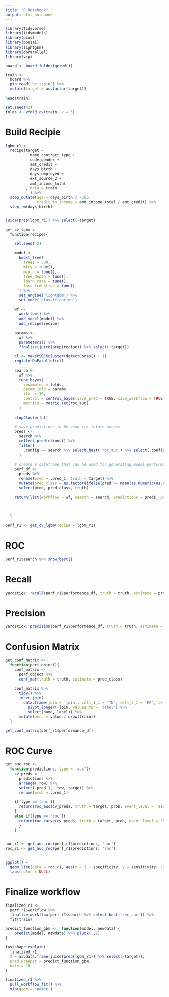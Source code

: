 ```yaml
---
title: "R Notebook"
output: html_notebook
---
```


```r
library(tidyverse)
library(tidymodels)
library(pins)
library(bonsai)
library(lightgbm)
library(doParallel)
library(vip)

board <- board_folder(getwd())
```

```r
train <- 
  board %>% 
  pin_read('hc_train') %>% 
  mutate(target = as.factor(target))

head(train)
```

```r
set.seed(42)
folds <- vfold_cv(train, v = 5)
```


# Build Recipie
```r

lgbm_r1 <-
  recipe(target ~
           name_contract_type +
           code_gender + 
           amt_credit +
           days_birth +
           days_employed +
           ext_source_2 +
           amt_income_total 
         , data = train
           ) %>% 
  step_mutate(age = days_birth / -365,
              credit_to_income = amt_income_total / amt_credit) %>% 
  step_rm(days_birth) 


juice(prep(lgbm_r1)) %>% select(-target)

```
```r
get_cv_lgbm <-
  function(recipe){
    
    set.seed(42)
    
    model <-
      boost_tree(
        trees = 500,
        mtry = tune(),
        min_n = tune(),
        tree_depth = tune(),
        learn_rate = tune(),
        loss_reduction = tune()
      ) %>% 
      set_engine('lightgbm') %>% 
      set_mode('classification')
    
    wf <-
      workflow() %>% 
      add_model(model) %>% 
      add_recipe(recipe)
    
    params <-
      wf %>% 
      parameters() %>% 
      finalize(juice(prep(recipe)) %>% select(-target))
    
    cl <- makePSOCKcluster(detectCores() - 1)
    registerDoParallel(cl)
    
    search <-
      wf %>% 
      tune_bayes(
        resamples = folds,
        param_info = params,
        iter = 30,
        control = control_bayes(save_pred = TRUE, save_workflow = TRUE, verbose = TRUE, no_improve = 10),
        metrics = metric_set(roc_auc)
      )
    
    stopCluster(cl)
    
    # save predictions to be used for future access
    preds <-
      search %>% 
      collect_predictions() %>% 
      filter(
        .config == search %>% select_best('roc_auc') %>% select(.config) %>% pull()
      )
    
    # create a dataframe that can be used for generating model performance metrics
    perf_df <-
      preds %>% 
      rename(pred = .pred_1, truth = target) %>% 
      mutate(pred_class = as.factor(ifelse(pred >= mean(as.numeric(as.character(train$target))), 1, 0))) %>% 
      select(pred, pred_class, truth)
    
    return(list(workflow = wf, search = search, predictions = preds, performance_df = perf_df))
      
    
    
  }
```

```r
perf_r1 <- get_cv_lgbm(recipe = lgbm_r1)
```
# ROC
```r
perf_r1$search %>% show_best()
```
# Recall
```r
yardstick::recall(perf_r1$performance_df, truth = truth, estimate = pred_class, event_level = 'second')
```


# Precision
```r
yardstick::precision(perf_r1$performance_df, truth = truth, estimate = pred_class, event_level = 'second')
```


# Confusion Matrix
```r
get_conf_matrix <-
  function(perf_object){
    conf_matrix <-
      perf_object %>% 
      conf_mat(truth = truth, estimate = pred_class)
    
    conf_matrix %>% 
      tidy() %>% 
      inner_join(
        data.frame(join = 'join', cell_1_1 = 'TN', cell_2_1 = 'FP', cell_1_2 = 'FN', cell_2_2 = 'TP') %>% 
          pivot_longer(-join, values_to = 'label') %>% 
          select(name, label)) %>% 
      mutate(perc = value / nrow(train))
  }
```

```r
get_conf_matrix(perf_r1$performance_df)
```

# ROC Curve
```r
get_auc_roc <-
  function(predictions, type = 'auc'){
    cv_preds <-
      predictions %>% 
      arrange(.row) %>% 
      select(.pred_1, .row, target) %>% 
      rename(prob = .pred_1)
    
    if(type == 'auc'){
      return(roc_auc(cv_preds, truth = target, prob, event_level = 'second') %>% select(.estimate) %>% pull())
    }
    else if(type == 'roc'){
      return(roc_curve(cv_preds, truth = target, prob, event_level = 'second'))
      }
    }
  
```

```r
auc_r1 <- get_auc_roc(perf_r1$predictions, 'auc')
roc_r1 <- get_auc_roc(perf_r1$predictions, 'roc')


ggplot() +
  geom_line(data = roc_r1, aes(x = 1 - specificity, y = sensitivity, color = paste('R1', formattable::percent(auc_r1)))) +
  labs(color = NULL)

```

# Finalize workflow
```r

finalized_r1 <-
  perf_r1$workflow %>% 
  finalize_workflow(perf_r1$search %>% select_best('roc_auc')) %>% 
  fit(train)
```

```r
predict_function_gbm <-  function(model, newdata) {
    predict(model, newdata) %>% pluck(.,1)
}
```


```r
fastshap::explain(
  finalized_r1,
  X = as.data.frame(juice(prep(lgbm_r1)) %>% select(-target)),
  pred_wrapper = predict_function_gbm,
  nsim = 10
)
```


```r
finalized_r1 %>% 
  pull_workflow_fit() %>% 
  vip(geom = 'point')
```

